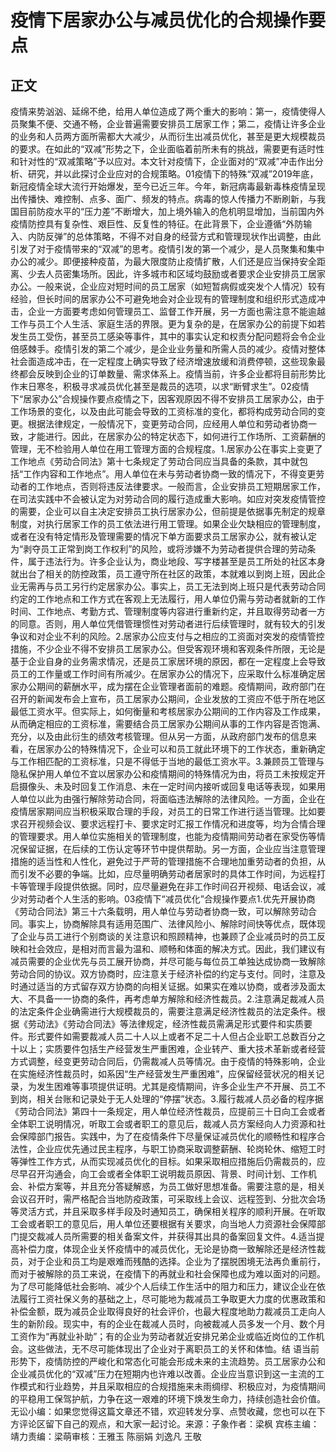 # 疫情下居家办公与减员优化的合规操作要点
## 正文
疫情来势汹汹、延绵不绝，给用人单位造成了两个重大的影响：第一，疫情使得人员聚集不便、交通不畅，企业普遍需要安排员工居家工作；第二，疫情让许多企业的业务和人员两方面所需都大大减少，从而衍生出减员优化，甚至是更大规模裁员的要求。在如此的“双减”形势之下，企业面临着前所未有的挑战，需要更有适时性和针对性的“双减策略”予以应对。本文针对疫情下，企业面对的“双减”冲击作出分析、研究，并以此探讨企业应对的合规策略。01疫情下的特殊“双减”2019年底，新冠疫情全球大流行开始爆发，至今已近三年。今年，新冠病毒最新毒株疫情呈现出传播快、难控制、点多、面广、频发的特点。病毒的惊人传播力不断刷新，与我国目前防疫水平的“压力差”不断增大，加上境外输入的危机明显增加，当前国内外疫情防控具有复杂性、艰巨性、反复性的特征。在此背景下，企业遵循“外防输入、内防反弹”的总体策略，不得不对自身的经营方式和管理现状作出调整，由此引发了对于疫情带来的“双减”的思考。疫情引发的第一个减少，是人员聚集和集中办公的减少。即便接种疫苗，为最大限度防止疫情扩散，人们还是应当保持安全距离、少去人员密集场所。因此，许多城市和区域均鼓励或者要求企业安排员工居家办公。一般来说，企业应对短时间的员工居家（如短暂病假或突发个人情况）较有经验，但长时间的居家办公不可避免地会对企业现有的管理制度和组织形式造成冲击，企业一方面要考虑如何管理员工、监督工作开展，另一方面也需注意不能逾越工作与员工个人生活、家庭生活的界限。更为复杂的是，在居家办公的前提下如若发生员工受伤，甚至员工感染等事件，其中的事实认定和权责分配问题将会令企业倍感棘手。疫情引发的第二个减少，是企业业务量和所需人员的减少。疫情对整体社会面造成冲击，在一定程度上确实导致了经济增速放缓和消费停顿，这些现象最终都会反映到企业的订单数量、需求体系上。疫情当前，许多企业都将目前形势比作末日寒冬，积极寻求减员优化甚至是裁员的选项，以求“断臂求生”。02疫情下“居家办公”合规操作要点疫情之下，因客观原因不得不安排员工居家办公，由于工作场景的变化，以及由此可能会导致的工资标准的变化，都将构成劳动合同的变更。根据法律规定，一般情况下，变更劳动合同，应经用人单位和劳动者协商一致，才能进行。因此，在居家办公的特定状态下，如何进行工作场所、工资薪酬的管理，无不检验用人单位在用工管理方面的合规程度。1.居家办公在事实上变更了工作地点《劳动合同法》第十七条规定了劳动合同应当具备的条款，其中就包括“工作内容和工作地点”。用人单位在未与劳动者协商一致的情况下，不得变更劳动者的工作地点，否则将违反法律要求。一般而言，企业安排员工短期居家工作，在司法实践中不会被认定为对劳动合同的履行造成重大影响。如应对突发疫情管控的需要，企业可以自主决定安排员工执行居家办公，但前提是依据事先制定的规章制度，对执行居家工作的员工依法进行用工管理。如果企业欠缺相应的管理制度，或者在没有特定情形及管理需要的情况下单方面要求员工居家办公，就有被认定为“剥夺员工正常到岗工作权利”的风险，或将涉嫌不为劳动者提供合理的劳动条件，属于违法行为。许多企业认为，商业地段、写字楼甚至是员工所处的社区本身就出台了相关的防控政策，员工遵守所在社区的政策，本就难以到岗上班，因此企业无需再与员工另行约定居家办公。事实上，员工无法到岗上班只是代表劳动合同约定的工作地点和工作方式在客观上无法履行，用人单位仍需与劳动者就新的工作时间、工作地点、考勤方式、管理制度等内容进行重新约定，并且取得劳动者一方的同意。否则，用人单位凭借管理惯性对劳动者进行后续管理时，就有较大的引发争议和对企业不利的风险。2.居家办公应支付与之相应的工资面对突发的疫情管控措施，不少企业不得不安排员工居家办公。但受客观环境和客观条件所限，无论是基于企业自身的业务需求情况，还是员工家居环境的原因，都在一定程度上会导致员工的工作量或工作时间有所减少。在居家办公的情况下，应采取什么标准确定居家办公期间的薪酬水平，成为摆在企业管理者面前的难题。疫情期间，政府部门在召开的新闻发布会上宣布，员工居家办公期间，企业发放的工资应不低于所在地区最低工资水平。但实际上，如何衡量和考核居家办公期间的工作内容及工作成果，从而确定相应的工资标准，需要结合员工居家办公期间从事的工作内容是否饱满、充分，以及由此衍生的绩效考核管理。但从另一方面，从政府部门发布的信息来看，在居家办公的特殊情况下，企业可以和员工就此环境下的工作状态，重新确定与工作相匹配的工资标准，只是不得低于当地的最低工资水平。3.兼顾员工管理与隐私保护用人单位不宜以居家办公和疫情期间的特殊情况为由，将员工未按规定开启摄像头、未及时回复工作消息、未在一定时间内接听或回复电话等表现，如果用人单位以此为由强行解除劳动合同，将面临违法解除的法律风险。一方面，企业在疫情居家期间应当积极采取合理的手段，对员工的日常工作进行适当管理。比如要求召开视频会议、要求远程打卡、要求定时汇报工作情况和进度等，均为合情合理的管理要求。用人单位实施相关的管理制度，也能为疫情期间劳动者在家受伤等情况保留证据，在后续的工伤认定等环节中提供帮助。另一方面，企业应当注意管理措施的适当性和人性化，避免过于严苛的管理措施不合理地加重劳动者的负担，从而引发不必要的争端。比如，应尽量明确劳动者居家时的具体工作时间，为远程打卡等管理手段提供依据。同时，应尽量避免在非工作时间召开视频、电话会议，减少对劳动者个人生活的影响。03疫情下“减员优化”合规操作要点1.优先开展协商《劳动合同法》第三十六条载明，用人单位与劳动者协商一致，可以解除劳动合同。事实上，协商解除具有适用范围广、法律风险小、解除时间快等优点，既体现了企业与员工进行个别商谈的关注意识和照顾精神，也兼顾了企业减员时的员工反映和社会效应，是相对而言最为温和、顺畅和体面的解决方式。因此，我们建议有减员需要的企业优先与员工展开协商，并尽可能与每位员工单独达成协商一致解除劳动合同的协议。双方协商时，应注意关于经济补偿的约定与支付。同时，注意及时通过适当的方式留存双方协商的向相关证据。如果实在难以协商，或者涉及面太大、不具备一一协商的条件，再考虑单方解除和经济性裁员。2.注意满足裁减人员的法定条件企业确需进行大规模裁员的，需要注意满足经济性裁员的法定条件。根据《劳动法》《劳动合同法》等法律规定，经济性裁员需满足形式要件和实质要件。形式要件如需要裁减人员二十人以上或者不足二十人但占企业职工总数百分之十以上；实质要件包括生产经营发生严重困难，企业转产、重大技术革新或者经营方式调整，经变更劳动合同后，仍需裁减人员等情况。由于疫情的特殊影响，企业在实施经济性裁员时，如系因“生产经营发生严重困难”，应保留经营状况的相关记录，为发生困难等事项提供证明。尤其是疫情期间，许多企业生产不开展、员工不到岗，相关台账和记录处于无人处理的“停摆”状态。3.履行裁减人员必备的程序据《劳动合同法》第四十一条规定，用人单位经济性裁员，应提前三十日向工会或者全体职工说明情况，听取工会或者职工的意见后，裁减人员方案经向人力资源和社会保障部门报告。实践中，为了在疫情条件下尽量保证减员优化的顺畅性和程序合法性，企业应优先通过民主程序，与职工协商采取调整薪酬、轮岗轮休、缩短工时等弹性工作方式，从而实现减员优化的目标。如果采取相应措施后仍需裁员的，应尽早召开沟通会，向工会或者全体职工说明裁员原因、背景、时间计划、工作机会、补偿方案等，并且充分答疑解惑，为员工做好思想准备。需要注意的是，相关会议召开时，需严格配合当地防疫政策，可采取线上会议、远程签到、分批次会场等灵活方式，并且采取多样手段及时通知员工，确保相关程序的顺利开展。在听取工会或者职工的意见后，用人单位还要根据有关要求，向当地人力资源社会保障部门提交裁减人员所需要的相关备案文件，并获得其出具的备案回复文件。4.适当提高补偿力度，体现企业关怀疫情中的减员优化，无论是协商一致解除还是经济性裁员，对于企业和员工均是艰难而残酷的选择。企业为了摆脱困境无法再负重前行，而对于被解除的员工来说，在疫情下的再就业和社会保障也成为难以面对的问题。为了尽可能降低社会影响、减少个人后续工作生活中的阻力和压力，建议企业在依法履行工资社保义务的基础之上，尽可能地为裁减员工争取更大力度的优惠政策和补偿金额，既为减员企业取得良好的社会评价，也最大程度地助力裁减员工走向人生的新阶段。现实中，有的企业在裁减人员时，向被裁减人员多发一个月、数个月工资作为“再就业补助”；有的企业为劳动者就近安排兄弟企业或临近岗位的工作机会。这些做法，无不尽可能体现出了企业对于离职员工的关怀和体恤。结 语当前形势下，疫情防控的严峻化和常态化可能会形成未来的主流趋势。员工居家办公和企业减员优化的“双减”压力在短期内也许难以改善。企业应当意识到这一主流的工作模式和行业趋势，并且采取相应的合规措施来未雨绸缪、积极应对，为疫情期间的平稳用工保驾护航，力争在这一艰难的环境下焕发生命力，持续创造社会价值。无讼小编：如果您觉得这篇文章还不错，欢迎转发分享、点赞收藏，您也可以在下方评论区留下自己的观点，和大家一起讨论。来源：子象作者：梁枫 宾栋主编：靖力责编：梁萌审核：王雅玉 陈丽娟 刘逸凡 王敬